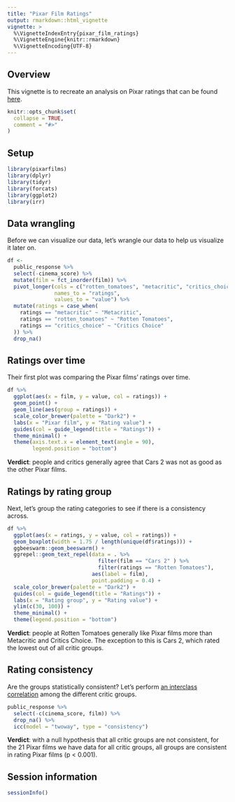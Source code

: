 ```yaml
---
title: "Pixar Film Ratings"
output: rmarkdown::html_vignette
vignette: >
  %\VignetteIndexEntry{pixar_film_ratings}
  %\VignetteEngine{knitr::rmarkdown}
  %\VignetteEncoding{UTF-8}
---
```


## Overview

This vignette is to recreate an analysis on Pixar ratings that can be found
[here](https://pierrecom.github.io/Pixars%20Movies.html).


```r
knitr::opts_chunk$set(
  collapse = TRUE,
  comment = "#>"
)
```


## Setup

```r
library(pixarfilms)
library(dplyr)
library(tidyr)
library(forcats)
library(ggplot2)
library(irr)
```


## Data wrangling

Before we can visualize our data, let's wrangle our data to help us visualize it
later on.

```r
df <-
  public_response %>%
  select(-cinema_score) %>%
  mutate(film = fct_inorder(film)) %>%
  pivot_longer(cols = c("rotten_tomatoes", "metacritic", "critics_choice"),
               names_to = "ratings",
               values_to = "value") %>%
  mutate(ratings = case_when(
    ratings == "metacritic" ~ "Metacritic",
    ratings == "rotten_tomatoes" ~ "Rotten Tomatoes",
    ratings == "critics_choice" ~ "Critics Choice"
  )) %>%
  drop_na()
```


## Ratings over time

Their first plot was comparing the Pixar films' ratings over time.

```r
df %>%
  ggplot(aes(x = film, y = value, col = ratings)) +
  geom_point() +
  geom_line(aes(group = ratings)) +
  scale_color_brewer(palette = "Dark2") +
  labs(x = "Pixar film", y = "Rating value") +
  guides(col = guide_legend(title = "Ratings")) +
  theme_minimal() +
  theme(axis.text.x = element_text(angle = 90),
        legend.position = "bottom") 
```


**Verdict**: people and critics generally agree that Cars 2 was not as good as
the other Pixar films.


## Ratings by rating group

Next, let's group the rating categories to see if there is a consistency across.

```r
df %>%
  ggplot(aes(x = ratings, y = value, col = ratings)) +
  geom_boxplot(width = 1.75 / length(unique(df$ratings))) +
  ggbeeswarm::geom_beeswarm() +
  ggrepel::geom_text_repel(data = . %>%
                             filter(film == "Cars 2" ) %>%
                             filter(ratings == "Rotten Tomatoes"),
                           aes(label = film),
                           point.padding = 0.4) +
  scale_color_brewer(palette = "Dark2") +
  guides(col = guide_legend(title = "Ratings")) +
  labs(x = "Rating group", y = "Rating value") +
  ylim(c(30, 100)) +
  theme_minimal() +
  theme(legend.position = "bottom") 
```


**Verdict**: people at Rotten Tomatoes generally like Pixar films more than
Metacritic and Critics Choice. The exception to this is Cars 2, which rated the
lowest out of all critic groups.


## Rating consistency

Are the groups statistically consistent? Let's perform
[an interclass correlation](https://en.wikipedia.org/wiki/Intraclass_correlation)
among the different critic groups.

```r
public_response %>%
  select(-c(cinema_score, film)) %>%
  drop_na() %>%
  icc(model = "twoway", type = "consistency")
```

**Verdict**: with a null hypothesis that all critic groups are not consistent,
for the 21 Pixar films we have data for all critic groups, all groups are
consistent in rating Pixar films (p < 0.001).


## Session information

```r
sessionInfo()
```

